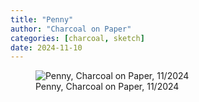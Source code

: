 ```yaml
---
title: "Penny"
author: "Charcoal on Paper"
categories: [charcoal, sketch]
date: 2024-11-10
---
```


![Penny, Charcoal on Paper, 11/2024](IMG_0737.JPG)
